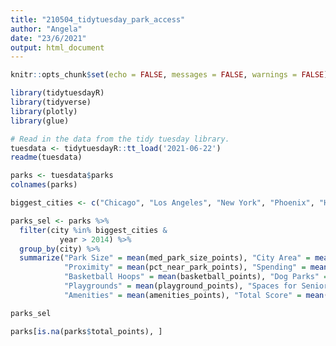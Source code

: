 ```yaml
---
title: "210504_tidytuesday_park_access"
author: "Angela"
date: "23/6/2021"
output: html_document
---
```


```r
knitr::opts_chunk$set(echo = FALSE, messages = FALSE, warnings = FALSE)
```

```r
library(tidytuesdayR)
library(tidyverse)
library(plotly)
library(glue)
```


```r
# Read in the data from the tidy tuesday library.
tuesdata <- tidytuesdayR::tt_load('2021-06-22')
readme(tuesdata)
```

```r
parks <- tuesdata$parks
colnames(parks)
```


```r
biggest_cities <- c("Chicago", "Los Angeles", "New York", "Phoenix", "Houston")

parks_sel <- parks %>%
  filter(city %in% biggest_cities &
           year > 2014) %>%
  group_by(city) %>%
  summarize("Park Size" = mean(med_park_size_points), "City Area" = mean(park_pct_city_points), 
            "Proximity" = mean(pct_near_park_points), "Spending" = mean(spend_per_resident_points), 
            "Basketball Hoops" = mean(basketball_points), "Dog Parks" = mean(dogpark_points), 
            "Playgrounds" = mean(playground_points), "Spaces for Seniors" = mean(rec_sr_points), 
            "Amenities" = mean(amenities_points), "Total Score" = mean(total_pct, na.rm = TRUE))

parks_sel
```


```r
parks[is.na(parks$total_points), ]
```




